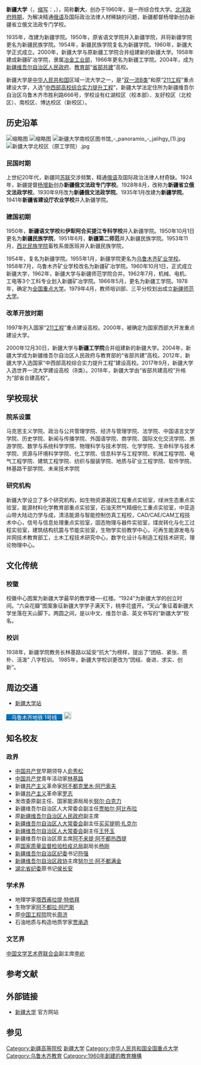 {{coord|43.76610|87.61226|display=title}}
{{Infobox university
|name         = 新疆大学
|native_name  ={{Lang|ug|شىنجاڭ داشۆ}}{{notetag|name=校名}}
|image        = Xinjiang University logo.png
|motto        = 团结、奋进、求实、创新
|established  = 1924年
|anniversary  = 9月第三个星期六
|type         = 公立
|president    = [[姚强|姚强]]
|secretary    = [[许咸宜|许咸宜]]
|address      = {{CHN}}[[新疆维吾尔自治区|新疆维吾尔自治区]][[乌鲁木齐市|乌鲁木齐市]]<br />'''红湖校区'''：[[天山区|天山区]]胜利路666号<br />'''友好校区'''：[[沙依巴克区|沙依巴克区]]西北路448号<br />'''南校区'''：[[天山区|天山区]]延安路1230号<br />'''博达校区'''：[[水磨沟区|水磨沟区]]华瑞街777号
|colors       =
|affiliations = [[新疆维吾尔自治区人民政府|新疆维吾尔自治区人民政府]]
|website      = {{URL|www.xju.edu.cn}}
|logo         =
|footnotes    =
}}
'''新疆大学'''（{{lang-en|Xinjiang University}}，[[缩写|缩写]]：{{lang|en|XJU}}，{{lang-ug|شىنجاڭ داشۆ|Shinjang Dashö}}{{notetag|name=校名|校内多处仍使用{{lang-ug|شىنجاڭ ئۇنىۋېرسىتېتى|Shinjang Uniwérsitéti}}}}），简称'''新大'''，创办于1960年，是一所综合性大学。[[北洋政府時期|北洋政府時期]]，为解决精通[[俄语|俄语]]及国际政治法律人材稀缺的问题，新疆都督杨增新创办新疆省立俄文法政专门学校。

1935年，改建为新疆学院。1950年，原省语文学院并入新疆学院，并将新疆学院更名为新疆民族学院。1954年，新疆民族学院复名为新疆学院。1960年，新疆大学正式成立。2000年，新疆大学与原新疆工学院合并组建新的新疆大学。1958年建成新疆矿冶学院，隶属[[中华人民共和国冶金工业部|冶金工业部]]，1966年更名为新疆工学院。2004年，成为[[新疆维吾尔自治区人民政府|新疆维吾尔自治区人民政府]]、[[中华人民共和国教育部|教育部]]“[[省部共建|省部共建]]”高校。

新疆大学是[[中华人民共和国|中华人民共和国]]区域一流大学之一，是“[[世界一流大学和一流学科建设|双一流B类]]”和原“[[211工程|211工程]]”重点建设大学，入选“[[中西部高校综合实力提升工程|中西部高校综合实力提升工程]]”，新疆大学法定住所为新疆维吾尔自治区乌鲁木齐市胜利路666号，学校设有红湖校区（校本部）、友好校区（北校区）、南校区、博达校区（新校区）。

== 历史沿革 ==
[[File:新疆大学（红湖校区）大门.jpg|缩略图]]
[[File:新疆大学研究生院.jpg|缩略图]]
[[File:新疆大学南校区图书馆_-_panoramio_-_jalihgy_(1).jpg|thumb]]
[[File:新疆大学北校区（原工学院）.jpg|thumb]]
=== 民国时期 ===
上世纪20年代，新疆同[[苏联|苏联]]交涉频繁，精通[[俄语|俄语]]及国际政治法律人材奇缺。1924年，新疆提督[[楊增新|杨增新]]创办'''新疆俄文法政专门学校'''。1928年8月，改称为'''新疆省立俄文法政学校'''。1930年9月改为'''新疆俄文法政学院'''。1935年1月改建为'''新疆学院'''。1941年'''新疆省建设厅农业学校'''并入新疆学院。

=== 建国初期 ===
1950年，'''新疆语文学校'''和'''伊犁阿合买提江专科学校'''并入新疆学院。1950年10月1日更名为'''新疆民族学院'''，1951年6月，'''新疆第二师范'''并入新疆民族学院。1953年11月，[[西北民族大学|西北民族学院]]畜牧系兽医班并入新疆民族学院，

1954年，复名为新疆学院。1955年1月，新疆学院更名为[[乌鲁木齐矿业学校|乌鲁木齐矿业学校]]。1958年7月，乌鲁木齐矿业学校改名为新疆矿冶学院。1960年10月1日，正式成立新疆大学，1962年，新疆大学与新疆师范学院合并。1962年7月，机械、电机、工电等3个工科专业划入新疆矿冶学院。1966年5月，更名为新疆工学院。1978年，确定为[[全国重点大学|全国重点大学]]。1979年4月，教师培训部、三平分校划出成立[[新疆师范大学|新疆师范大学]]。
=== 改革开放时期 ===
1997年列入国家“[[211工程|211工程]]”重点建设高校。2000年，被确定为国家西部大开发重点建设大学。

2000年12月30日，新疆大学与'''新疆工学院'''合并组建新的新疆大学。2004年，新疆大学成为新疆维吾尔自治区人民政府与教育部的“省部共建”高校。2012年，新疆大学入选国家“中西部高校综合实力提升工程”建设高校。2017年9月，新疆大学入选世界一流大学建设高校（B类）。2018年，新疆大学由“省部共建高校”升格为“部省合建高校”。

== 学校现状 ==
=== 院系设置 ===
马克思主义学院、政治与公共管理学院、经济与管理学院、法学院、中国语言文学学院、历史学院、新闻与传播学院、外国语学院、商学院、国际文化交流学院、旅游学院、数学与系统科学学院、物理科学与技术学院、化学学院、生命科学与技术学院、资源与环境科学学院、化工学院、信息科学与工程学院、机械工程学院、电气工程学院、建筑工程学院、纺织与服装学院、地质与矿业工程学院、软件学院、林基路干部学院、未来技术学院

=== 研究机构 ===
新疆大学设立了多个研究机构，如生物资源基因工程重点实验室，绿洲生态重点实验室，能源材料化学教育部重点实验室，石油天然气精细化工重点实验室，中亚造山带大陆动力学与成，清洁能源与智能控制仿真工程校，CAD/CAE/CAM工程技术中心，信号与信息处理重点实验室，固态物理与器件实验室，煤炭转化与化工过程实验室，建筑结构抗震与节能实验室，生物学实验教学中心，可再生能源发电与并网技术教育部工，土木工程技术研究中心，数字化设计与制造工程技术研究，理论物理中心。

== 文化传统 ==
=== 校徽 ===
校徽中心图案为新疆大学最早的教学楼—-红楼。“1924”为新疆大学的创立时间。“六朵花瓣”图案象征新疆大学学子满天下，桃李花盛开。“天山”象征着新疆大学坐落在天山脚下。两圆之间，是以中文、维吾尔语、英文书写的“新疆大学”校名。

=== 校训 ===
1938年，新疆学院教务长林基路以延安“抗大”为榜样，提出了“团结、紧张、质朴、活泼” 八字校训。 1985年，新疆大学校训更改为“团结、奋进、求实、创新”。


== 周边交通 ==

*[[新疆大学站|新疆大学站]]
{{車站編號r|0|1|#009bbf|4}} [[乌鲁木齐地铁1号线|<span style="background-color:#0072BC; color:white;">　乌鲁木齐地铁 1号线　</span>]]   
[[File:Airport_Sign.svg|20px]]

== 知名校友 ==
=== 政界 ===
* [[中国共产党|中国共产党]]早期领导人[[俞秀松|俞秀松]]
* [[中国共产党|中国共产党]]青年活动家[[林基路|林基路]]
* 新疆[[共产主义|共产主义]]革命家[[阿不都克里木·阿巴索夫|阿不都克里木·阿巴索夫]]
* 新疆[[共产主义|共产主义]]革命家[[罗志|罗志]]
* 发改委原副主任、国家能源局局长[[努尔·白克力|努尔·白克力]]
* 新疆维吾尔自治区人大常委会副主任[[贾帕尔·阿比布拉|贾帕尔·阿比布拉]]
* 原[[新疆维吾尔自治区人民政府|新疆维吾尔自治区人民政府]]副主席
* [[新疆维吾尔自治区人大常委会|新疆维吾尔自治区人大常委会]]副主任[[买买提明·扎克尔|买买提明·扎克尔]]
* [[新疆维吾尔自治区人大常委会|新疆维吾尔自治区人大常委会]]副主任[[王怀玉|王怀玉]]
* 新疆维吾尔自治区原主席[[阿不来提·阿不都热西提|阿不来提·阿不都热西提]]
* 原[[中华人民共和国国家质量监督检验检疫总局|国家质量监督检验检疫总局]]副局长[[杨刚_(1953年)|杨刚]]
* [[中国共产党新疆维吾尔自治区委员会|新疆维吾尔自治区纪委]]书记[[符强|符强]]
* [[中国人民政治协商会议新疆维吾尔自治区委员会|新疆维吾尔自治区政协]]主席[[努尔兰·阿不都满金|努尔兰·阿不都满金]]
* [[中国共产党湖北省纪律检查委员会|湖北省纪委]]原书记[[侯长安|侯长安]]

=== 学术界 ===
* 地理学家[[塔西甫拉提·特依拜|塔西甫拉提·特依拜]]
* 生物学家[[阿不都拉·阿巴斯|阿不都拉·阿巴斯]]
* 原[[中国工程院|中国工程院]]院长[[周济|周济]]
* 石油地质与构造地质学家[[贾承造|贾承造]]

=== 文艺界 ===
[[中国文学艺术界联合会|中国文学艺术界联合会]]副主席[[李屹|李屹]]

== 参考文献 ==
{{Notefoot}}
{{Reflist|2}}

== 外部链接 ==
* [http://www.xju.edu.cn/ 新疆大学] {{Wayback|url=http://www.xju.edu.cn/ |date=20150627163646 }} 官方网站

== 参见 ==
{{Portal box|新疆|大学}}

{{一流大学建设高校}}
{{211工程}}
{{全国九所地方综合性大学协作单位}}
{{中华人民共和国中西部高校基础能力建设工程}}
{{中华人民共和国省部共建制高等院校}}
{{中华人民共和国全国重点大学}}
{{中西部高校联盟}}
{{中華民國大陸時期大專院校}}
{{Xinjiang topics}}
{{新疆高等院校}}
{{Authority control}}

[[Category:新疆高等院校|Category:新疆高等院校]]
[[Category:新疆大学|]]
[[Category:中华人民共和国全国重点大学|Category:中华人民共和国全国重点大学]]
[[Category:乌鲁木齐教育|Category:乌鲁木齐教育]]
[[Category:1960年創建的教育機構|Category:1960年創建的教育機構]]